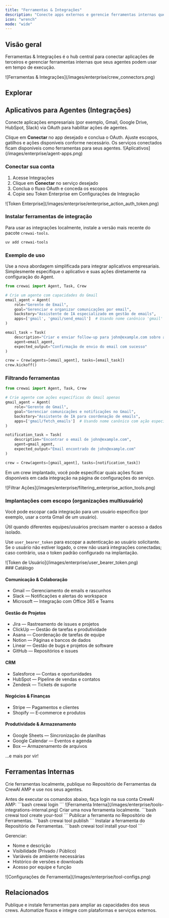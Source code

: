 ```yaml
---
title: "Ferramentas & Integrações"
description: "Conecte apps externos e gerencie ferramentas internas que seus agentes podem usar."
icon: "wrench"
mode: "wide"
---
```


## Visão geral

Ferramentas & Integrações é o hub central para conectar aplicações de terceiros e gerenciar ferramentas internas que seus agentes podem usar em tempo de execução.

<Frame>
  ![Ferramentas & Integrações](/images/enterprise/crew_connectors.png)
</Frame>

## Explorar

<Tabs>
  <Tab title="Integrações" icon="plug">

  ## Aplicativos para Agentes (Integrações)

  Conecte aplicações empresariais (por exemplo, Gmail, Google Drive, HubSpot, Slack) via OAuth para habilitar ações de agentes.

  <Steps>
    <Step title="Conectar">
      Clique em <b>Conectar</b> no app desejado e conclua o OAuth.
    </Step>
    <Step title="Configurar">
      Ajuste escopos, gatilhos e ações disponíveis conforme necessário.
    </Step>
    <Step title="Usar em Agentes">
      Os serviços conectados ficam disponíveis como ferramentas para seus agentes.
    </Step>
  </Steps>

  <Frame>
    ![Aplicativos](/images/enterprise/agent-apps.png)
  </Frame>

  ### Conectar sua conta

  1. Acesse <Link href="https://app.crewai.com/crewai_plus/connectors">Integrações</Link>
  2. Clique em <b>Conectar</b> no serviço desejado
  3. Conclua o fluxo OAuth e conceda os escopos
  4. Copie seu Token Enterprise em <Link href="https://app.crewai.com/crewai_plus/settings/integrations">Configurações de Integração</Link>

  <Frame>
    ![Token Enterprise](/images/enterprise/enterprise_action_auth_token.png)
  </Frame>

  ### Instalar ferramentas de integração

  Para usar as integrações localmente, instale a versão mais recente do pacote `crewai-tools`.

  ```bash
  uv add crewai-tools
  ```

  ### Exemplo de uso

  <Tip>
    Use a nova abordagem simplificada para integrar aplicativos empresariais. Simplesmente especifique o aplicativo e suas ações diretamente na configuração do Agent.
  </Tip>

  ```python
  from crewai import Agent, Task, Crew

  # Crie um agente com capacidades do Gmail
  email_agent = Agent(
      role="Gerente de Email",
      goal="Gerenciar e organizar comunicações por email",
      backstory="Assistente de IA especializado em gestão de emails",
      apps=['gmail', 'gmail/send_email']  # Usando nome canônico 'gmail'
  )

  email_task = Task(
      description="Criar e enviar follow-up para john@example.com sobre a atualização do projeto",
      agent=email_agent,
      expected_output="Confirmação de envio do email com sucesso"
  )

  crew = Crew(agents=[email_agent], tasks=[email_task])
  crew.kickoff()
  ```

  ### Filtrando ferramentas

  ```python
  from crewai import Agent, Task, Crew

  # Crie agente com ações específicas do Gmail apenas
  gmail_agent = Agent(
      role="Gerente de Gmail",
      goal="Gerenciar comunicações e notificações no Gmail",
      backstory="Assistente de IA para coordenação de emails",
      apps=['gmail/fetch_emails']  # Usando nome canônico com ação específica
  )

  notification_task = Task(
      description="Encontrar o email de john@example.com",
      agent=gmail_agent,
      expected_output="Email encontrado de john@example.com"
  )

  crew = Crew(agents=[gmail_agent], tasks=[notification_task])
  ```

  Em um crew implantado, você pode especificar quais ações ficam disponíveis em cada integração na página de configurações do serviço.

  <Frame>
    ![Filtrar Ações](/images/enterprise/filtering_enterprise_action_tools.png)
  </Frame>

  ### Implantações com escopo (organizações multiusuário)

  Você pode escopar cada integração para um usuário específico (por exemplo, usar a conta Gmail de um usuário).

  <Tip>
    Útil quando diferentes equipes/usuários precisam manter o acesso a dados isolado.
  </Tip>

  Use `user_bearer_token` para escopar a autenticação ao usuário solicitante. Se o usuário não estiver logado, o crew não usará integrações conectadas; caso contrário, usa o token padrão configurado na implantação.

  <Frame>
    ![Token de Usuário](/images/enterprise/user_bearer_token.png)
  </Frame>

  <div id="catalog"></div>
  ### Catálogo

  #### Comunicação & Colaboração
  - Gmail — Gerenciamento de emails e rascunhos
  - Slack — Notificações e alertas do workspace
  - Microsoft — Integração com Office 365 e Teams

  #### Gestão de Projetos
  - Jira — Rastreamento de issues e projetos
  - ClickUp — Gestão de tarefas e produtividade
  - Asana — Coordenação de tarefas de equipe
  - Notion — Páginas e bancos de dados
  - Linear — Gestão de bugs e projetos de software
  - GitHub — Repositórios e issues

  #### CRM
  - Salesforce — Contas e oportunidades
  - HubSpot — Pipeline de vendas e contatos
  - Zendesk — Tickets de suporte

  #### Negócios & Finanças
  - Stripe — Pagamentos e clientes
  - Shopify — E‑commerce e produtos

  #### Produtividade & Armazenamento
  - Google Sheets — Sincronização de planilhas
  - Google Calendar — Eventos e agenda
  - Box — Armazenamento de arquivos

  …e mais por vir!

  </Tab>
  <Tab title="Ferramentas Internas" icon="toolbox">

  ## Ferramentas Internas

  Crie ferramentas localmente, publique no Repositório de Ferramentas da CrewAI AMP e use nos seus agentes.

  <Tip>
  Antes de executar os comandos abaixo, faça login na sua conta CrewAI AMP:
    ```bash
    crewai login
    ```
  </Tip>

  <Frame>
    ![Ferramenta Interna](/images/enterprise/tools-integrations-internal.png)
  </Frame>

  <Steps>
    <Step title="Criar">
      Criar uma nova ferramenta localmente.
      ```bash
      crewai tool create your-tool
      ```
    </Step>
    <Step title="Publicar">
      Publicar a ferramenta no Repositório de Ferramentas.
      ```bash
      crewai tool publish
      ```
    </Step>
    <Step title="Instalar">
      Instalar a ferramenta do Repositório de Ferramentas.
      ```bash
      crewai tool install your-tool
      ```
    </Step>
  </Steps>

  Gerenciar:

  - Nome e descrição
  - Visibilidade (Privado / Público)
  - Variáveis de ambiente necessárias
  - Histórico de versões e downloads
  - Acesso por equipe e função

  <Frame>
    ![Configurações de Ferramenta](/images/enterprise/tool-configs.png)
  </Frame>

  </Tab>
</Tabs>

## Relacionados

<CardGroup cols={2}>
  <Card title="Repositório de Ferramentas" href="/pt-BR/enterprise/features/tool-repository" icon="toolbox">
    Publique e instale ferramentas para ampliar as capacidades dos seus crews.
  </Card>
  <Card title="Automação com Webhook" href="/pt-BR/enterprise/guides/webhook-automation" icon="bolt">
    Automatize fluxos e integre com plataformas e serviços externos.
  </Card>
</CardGroup>
